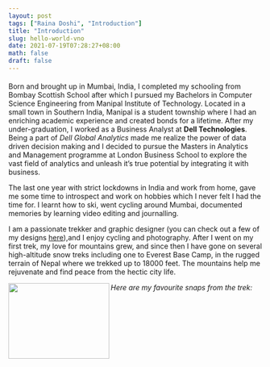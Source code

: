 ```yaml
---
layout: post
tags: ["Raina Doshi", "Introduction"]
title: "Introduction"
slug: hello-world-vno
date: 2021-07-19T07:28:27+08:00
math: false
draft: false
---
```

#### 

Born and brought up in Mumbai, India, I completed my schooling from Bombay Scottish School after which I pursued my Bachelors in Computer Science Engineering from Manipal Institute of Technology. Located in a small town in Southern India, Manipal is a student township where I had an enriching academic experience and created bonds for a lifetime. 
After my under-graduation, I worked as a Business Analyst at **Dell Technologies**. Being a part of *Dell Global Analytics* made me realize the power of data driven decision making and I decided to pursue the Masters in Analytics and Management programme at London Business School to explore the vast field of analytics and unleash it's true potential by integrating it with business. 

The last one year with strict lockdowns in India and work from home, gave me some time to introspect and work on hobbies which I never felt I had the time for. I learnt how to ski, went cycling around Mumbai, documented memories by learning video editing and journalling. 

I am a passionate trekker and graphic designer (you can check out a few of my designs [here](https://www.behance.net/rainadoshi/projects)),and I enjoy cycling and photography. After I went on my first trek, my love for mountains grew, and since then I have gone on several high-altitude snow treks including one to Everest Base Camp, in the rugged terrain of Nepal where we trekked up to 18000 feet. The mountains help me rejuvenate and find peace from the hectic city life. 

*Here are my favourite snaps from the trek:*
<img align="left" top="1200" width="200" height="150" topmargin="5000" src="/images/EBC.png">
